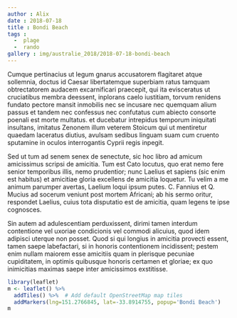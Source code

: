 ```yaml
---
author : Alix
date : 2018-07-18
title : Bondi Beach
tags :  
  -  plage
  -  rando
gallery : img/australie_2018/2018-07-18-bondi-beach
---
```


Cumque pertinacius ut legum gnarus accusatorem flagitaret atque sollemnia, doctus id Caesar libertatemque superbiam ratus tamquam obtrectatorem audacem excarnificari praecepit, qui ita evisceratus ut cruciatibus membra deessent, inplorans caelo iustitiam, torvum renidens fundato pectore mansit inmobilis nec se incusare nec quemquam alium passus et tandem nec confessus nec confutatus cum abiecto consorte poenali est morte multatus. et ducebatur intrepidus temporum iniquitati insultans, imitatus Zenonem illum veterem Stoicum qui ut mentiretur quaedam laceratus diutius, avulsam sedibus linguam suam cum cruento sputamine in oculos interrogantis Cyprii regis inpegit.

Sed ut tum ad senem senex de senectute, sic hoc libro ad amicum amicissimus scripsi de amicitia. Tum est Cato locutus, quo erat nemo fere senior temporibus illis, nemo prudentior; nunc Laelius et sapiens (sic enim est habitus) et amicitiae gloria excellens de amicitia loquetur. Tu velim a me animum parumper avertas, Laelium loqui ipsum putes. C. Fannius et Q. Mucius ad socerum veniunt post mortem Africani; ab his sermo oritur, respondet Laelius, cuius tota disputatio est de amicitia, quam legens te ipse cognosces.

Sin autem ad adulescentiam perduxissent, dirimi tamen interdum contentione vel uxoriae condicionis vel commodi alicuius, quod idem adipisci uterque non posset. Quod si qui longius in amicitia provecti essent, tamen saepe labefactari, si in honoris contentionem incidissent; pestem enim nullam maiorem esse amicitiis quam in plerisque pecuniae cupiditatem, in optimis quibusque honoris certamen et gloriae; ex quo inimicitias maximas saepe inter amicissimos exstitisse.

```r
library(leaflet)
m <- leaflet() %>%
  addTiles() %>%  # Add default OpenStreetMap map tiles
  addMarkers(lng=151.2766845, lat=-33.8914755, popup='Bondi Beach')
m
```
      
